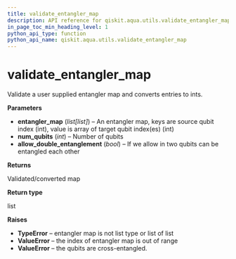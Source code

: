 ```yaml
---
title: validate_entangler_map
description: API reference for qiskit.aqua.utils.validate_entangler_map
in_page_toc_min_heading_level: 1
python_api_type: function
python_api_name: qiskit.aqua.utils.validate_entangler_map
---
```


# validate\_entangler\_map

<Function id="qiskit.aqua.utils.validate_entangler_map" github="https://github.com/qiskit-community/qiskit-aqua/tree/stable/0.7/qiskit/aqua/utils/entangler_map.py" signature="validate_entangler_map(entangler_map, num_qubits, allow_double_entanglement=False)">
  Validate a user supplied entangler map and converts entries to ints.

  **Parameters**

  *   **entangler\_map** (*list\[list]*) – An entangler map, keys are source qubit index (int), value is array of target qubit index(es) (int)
  *   **num\_qubits** (*int*) – Number of qubits
  *   **allow\_double\_entanglement** (*bool*) – If we allow in two qubits can be entangled each other

  **Returns**

  Validated/converted map

  **Return type**

  list

  **Raises**

  *   **TypeError** – entangler map is not list type or list of list
  *   **ValueError** – the index of entangler map is out of range
  *   **ValueError** – the qubits are cross-entangled.
</Function>

